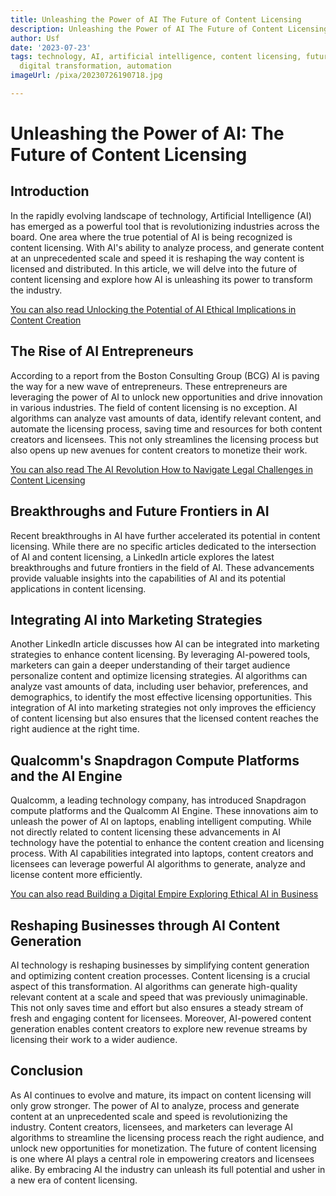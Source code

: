 ```yaml
---
title: Unleashing the Power of AI The Future of Content Licensing
description: Unleashing the Power of AI The Future of Content Licensing
author: Usf
date: '2023-07-23'
tags: technology, AI, artificial intelligence, content licensing, future, innovation,
  digital transformation, automation
imageUrl: /pixa/20230726190718.jpg

---
```

# Unleashing the Power of AI: The Future of Content Licensing

## Introduction

In the rapidly evolving landscape  of technology, Artificial Intelligence (AI) has emerged as a powerful tool that is revolutionizing industries across the board.  One area where the  true potential of AI is being recognized is content  licensing.  With AI's ability to analyze process, and generate  content  at an unprecedented scale and speed it is reshaping the way content is licensed and distributed.  In this article, we will delve into the future of content licensing and explore how AI is unleashing  its  power to transform the industry.

[You can also read Unlocking the Potential of AI  Ethical Implications in Content Creation](Unlocking%20the%20Potential%20of%20AI%20Ethical%20Implications%20in%20Content%20Creation)


## The Rise of AI Entrepreneurs

According  to a report from the Boston Consulting  Group (BCG) AI is paving the way for a new wave of entrepreneurs. These entrepreneurs are leveraging the power of AI to unlock new opportunities and drive innovation in various industries. The field of content licensing is no exception. AI algorithms can analyze vast amounts of data, identify relevant content, and automate the licensing process, saving time and resources for both content creators and licensees. This not only  streamlines the licensing process but  also  opens up new avenues  for content creators to  monetize their work.

[You can also read The AI Revolution How to Navigate Legal Challenges in Content Licensing](The%20AI%20Revolution%20How%20to%20Navigate%20Legal%20Challenges%20in%20Content%20Licensing)


## Breakthroughs and Future Frontiers in  AI

Recent breakthroughs in AI  have  further accelerated its potential in content licensing.  While there are no  specific  articles dedicated to the intersection of AI and content licensing, a LinkedIn  article explores the  latest breakthroughs and future frontiers in the field of AI. These advancements provide valuable insights into the capabilities of AI  and its  potential applications  in content licensing.

## Integrating AI into Marketing Strategies

Another LinkedIn article discusses  how AI can be integrated into marketing strategies to enhance content licensing.  By leveraging AI-powered tools, marketers can gain a  deeper understanding of their target audience personalize content and optimize licensing strategies. AI algorithms can analyze vast amounts of data, including user behavior, preferences, and demographics, to  identify the most  effective licensing opportunities. This integration of  AI into marketing  strategies not only improves the efficiency of content licensing  but also ensures that the licensed content reaches the right audience at the right time.

## Qualcomm's  Snapdragon Compute Platforms and the AI Engine

Qualcomm, a leading technology company, has introduced Snapdragon compute platforms and the Qualcomm AI Engine. These innovations  aim to unleash the  power of AI on laptops, enabling intelligent  computing.  While  not directly  related to content licensing these  advancements in AI  technology have the potential to enhance the content creation and licensing process. With AI capabilities integrated into  laptops, content creators and  licensees can leverage powerful AI algorithms to generate, analyze  and license content more efficiently.

[You can also read Building a Digital  Empire Exploring Ethical AI in Business](Building%20a%20Digital%20Empire%20Exploring%20Ethical%20AI%20in%20Business)


## Reshaping Businesses through  AI Content Generation

AI technology is reshaping businesses by simplifying content generation and optimizing  content creation processes. Content licensing is a crucial aspect of this transformation. AI algorithms can generate high-quality relevant  content  at a scale and speed that was previously unimaginable. This not only  saves time and effort but also ensures  a steady stream of fresh and engaging content for licensees. Moreover, AI-powered content generation enables content creators to explore new revenue streams  by licensing their  work  to a wider audience.

## Conclusion

As AI continues to evolve and mature, its impact on content  licensing will only grow stronger. The power of  AI to analyze, process and generate content at an unprecedented scale and speed is revolutionizing the industry. Content creators,  licensees, and marketers can leverage AI algorithms to streamline the licensing process reach the right audience, and unlock new opportunities for  monetization. The future of content licensing is one  where AI plays a central role in empowering creators and licensees alike. By  embracing AI the industry can unleash its full potential and usher in a new era of content licensing.